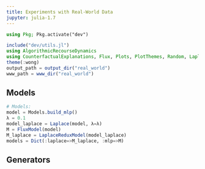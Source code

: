 ```yaml
---
title: Experiments with Real-World Data
jupyter: julia-1.7
---
```


```julia
using Pkg; Pkg.activate("dev")
```

```julia
include("dev/utils.jl")
using AlgorithmicRecourseDynamics
using CounterfactualExplanations, Flux, Plots, PlotThemes, Random, LaplaceRedux, LinearAlgebra
theme(:wong)
output_path = output_dir("real_world")
www_path = www_dir("real_world")
```

## Models 

```julia
# Models:
model = Models.build_mlp()
λ = 0.1
model_laplace = Laplace(model, λ=λ)
M = FluxModel(model)
M_laplace = LaplaceReduxModel(model_laplace)
models = Dict(:laplace=>M_laplace, :mlp=>M)
```

## Generators


